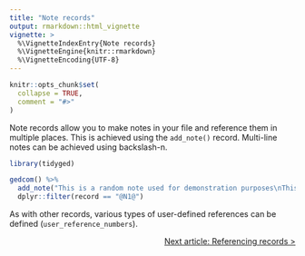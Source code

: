```yaml
---
title: "Note records"
output: rmarkdown::html_vignette
vignette: >
  %\VignetteIndexEntry{Note records}
  %\VignetteEngine{knitr::rmarkdown}
  %\VignetteEncoding{UTF-8}
---
```


```r
knitr::opts_chunk$set(
  collapse = TRUE,
  comment = "#>"
)
```

Note records allow you to make notes in your file and reference them in multiple places. This is achieved using the `add_note()` record. Multi-line notes can be achieved using backslash-n.

```r
library(tidyged)

gedcom() %>% 
  add_note("This is a random note used for demonstration purposes\nThis is a new line.") %>% 
  dplyr::filter(record == "@N1@")
```

As with other records, various types of user-defined references can be defined (`user_reference_numbers`).


<p style="text-align: right;"><a href="https://jl5000.github.io/tidyged/articles/cross_references.html">Next article: Referencing records ></a></p>